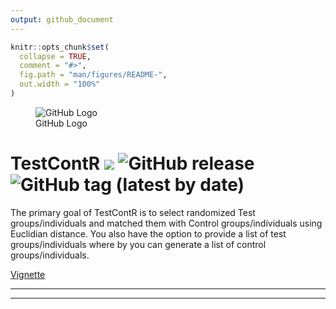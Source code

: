 ```yaml
---
output: github_document
---
```


<!-- README.md is generated from README.Rmd. Please edit that file -->

```r
knitr::opts_chunk$set(
  collapse = TRUE,
  comment = "#>",
  fig.path = "man/figures/README-",
  out.width = "100%"
)
```

![GitHub Logo](inst/logo/TestContR_150w.png)

# TestContR ![](https://travis-ci.org/Fredo-XVII/TestContR.svg?branch=master) ![GitHub release](https://img.shields.io/github/release/Fredo-XVII/TestContR.svg) ![GitHub tag (latest by date)](https://img.shields.io/github/tag-date/Fredo-XVII/TestContR.svg)

The primary goal of TestContR is to select randomized Test groups/individuals and matched them with Control groups/individuals using Euclidian distance. You also have the option to provide a list of test groups/individuals where by you can generate a list of control groups/individuals.

[Vignette](https://fredo-xvii.github.io/TestContR/)

***
***

